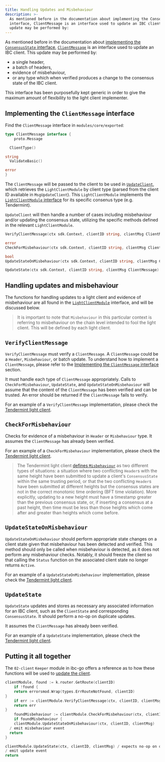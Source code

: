 ```yaml
---
title: Handling Updates and Misbehaviour
description: >-
  As mentioned before in the documentation about implementing the ConsensusState
  interface, ClientMessage is an interface used to update an IBC client. This
  update may be performed by:
---
```


As mentioned before in the documentation about [implementing the `ConsensusState` interface](/docs/ibc/next/light-clients/developer-guide/consensus-state), [`ClientMessage`](https://github.com/cosmos/ibc-go/blob/v7.0.0/modules/core/exported/client.go#L147) is an interface used to update an IBC client. This update may be performed by:

* a single header,
* a batch of headers,
* evidence of misbehaviour,
* or any type which when verified produces a change to the consensus state of the IBC client.

This interface has been purposefully kept generic in order to give the maximum amount of flexibility to the light client implementer.

## Implementing the `ClientMessage` interface

Find the `ClientMessage` interface in `modules/core/exported`:

```go
type ClientMessage interface {
    proto.Message

  ClientType()

string
  ValidateBasic()

error
}
```

The `ClientMessage` will be passed to the client to be used in [`UpdateClient`](https://github.com/cosmos/ibc-go/blob/v7.0.0/modules/core/02-client/keeper/client.go#L48), which retrieves the `LightClientModule` by client type (parsed from the client ID available in `MsgUpdateClient`). This `LightClientModule` implements the [`LightClientModule` interface](/docs/ibc/next/light-clients/developer-guide/light-client-module) for its specific consenus type (e.g. Tendermint).

`UpdateClient` will then handle a number of cases including misbehaviour and/or updating the consensus state, utilizing the specific methods defined in the relevant `LightClientModule`.

```go
VerifyClientMessage(ctx sdk.Context, clientID string, clientMsg ClientMessage)

error
CheckForMisbehaviour(ctx sdk.Context, clientID string, clientMsg ClientMessage)

bool
UpdateStateOnMisbehaviour(ctx sdk.Context, clientID string, clientMsg ClientMessage)

UpdateState(ctx sdk.Context, clientID string, clientMsg ClientMessage) []Height
```

## Handling updates and misbehaviour

The functions for handling updates to a light client and evidence of misbehaviour are all found in the [`LightClientModule`](https://github.com/cosmos/ibc-go/blob/501a8462345da099144efe91d495bfcfa18d760d/modules/core/exported/client.go#L51) interface, and will be discussed below.

> It is important to note that `Misbehaviour` in this particular context is referring to misbehaviour on the chain level intended to fool the light client. This will be defined by each light client.

## `VerifyClientMessage`

`VerifyClientMessage` must verify a `ClientMessage`. A `ClientMessage` could be a `Header`, `Misbehaviour`, or batch update. To understand how to implement a `ClientMessage`, please refer to the [Implementing the `ClientMessage` interface](#implementing-the-clientmessage-interface) section.

It must handle each type of `ClientMessage` appropriately. Calls to `CheckForMisbehaviour`, `UpdateState`, and `UpdateStateOnMisbehaviour` will assume that the content of the `ClientMessage` has been verified and can be trusted. An error should be returned if the `ClientMessage` fails to verify.

For an example of a `VerifyClientMessage` implementation, please check the [Tendermint light client](https://github.com/cosmos/ibc-go/blob/76730ff030b52a351096ee941b7e4da44af9f059/modules/light-clients/07-tendermint/update.go#L23).

## `CheckForMisbehaviour`

Checks for evidence of a misbehaviour in `Header` or `Misbehaviour` type. It assumes the `ClientMessage` has already been verified.

For an example of a `CheckForMisbehaviour` implementation, please check the [Tendermint light client](https://github.com/cosmos/ibc-go/blob/76730ff030b52a351096ee941b7e4da44af9f059/modules/light-clients/07-tendermint/misbehaviour_handle.go#L22).

> The Tendermint light client [defines `Misbehaviour`](https://github.com/cosmos/ibc-go/blob/v7.0.0/modules/light-clients/07-tendermint/misbehaviour.go) as two different types of situations: a situation where two conflicting `Header`s with the same height have been submitted to update a client's `ConsensusState` within the same trusting period, or that the two conflicting `Header`s have been submitted at different heights but the consensus states are not in the correct monotonic time ordering (BFT time violation). More explicitly, updating to a new height must have a timestamp greater than the previous consensus state, or, if inserting a consensus at a past height, then time must be less than those heights which come after and greater than heights which come before.

## `UpdateStateOnMisbehaviour`

`UpdateStateOnMisbehaviour` should perform appropriate state changes on a client state given that misbehaviour has been detected and verified. This method should only be called when misbehaviour is detected, as it does not perform any misbehaviour checks. Notably, it should freeze the client so that calling the `Status` function on the associated client state no longer returns `Active`.

For an example of a `UpdateStateOnMisbehaviour` implementation, please check the [Tendermint light client](https://github.com/cosmos/ibc-go/blob/76730ff030b52a351096ee941b7e4da44af9f059/modules/light-clients/07-tendermint/update.go#L202).

## `UpdateState`

`UpdateState` updates and stores as necessary any associated information for an IBC client, such as the `ClientState` and corresponding `ConsensusState`. It should perform a no-op on duplicate updates.

It assumes the `ClientMessage` has already been verified.

For an example of a `UpdateState` implementation, please check the [Tendermint light client](https://github.com/cosmos/ibc-go/blob/76730ff030b52a351096ee941b7e4da44af9f059/modules/light-clients/07-tendermint/update.go#L134).

## Putting it all together

The `02-client` `Keeper` module in ibc-go offers a reference as to how these functions will be used to [update the client](https://github.com/cosmos/ibc-go/blob/v7.0.0/modules/core/02-client/keeper/client.go#L48).

```go expandable
clientModule, found := k.router.GetRoute(clientID)
    if !found {
    return errorsmod.Wrap(types.ErrRouteNotFound, clientID)
}
    if err := clientModule.VerifyClientMessage(ctx, clientID, clientMsg); err != nil {
    return err
}
    foundMisbehaviour := clientModule.CheckForMisbehaviour(ctx, clientID, clientMsg)
    if foundMisbehaviour {
    clientModule.UpdateStateOnMisbehaviour(ctx, clientID, clientMsg)
  / emit misbehaviour event
  return
}

clientModule.UpdateState(ctx, clientID, clientMsg) / expects no-op on duplicate header
/ emit update event
return
```
